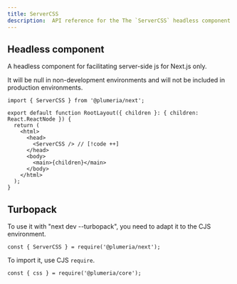 ```yaml
---
title: ServerCSS
description:  API reference for the The `ServerCSS` headless component
---
```


## Headless component

A headless component for facilitating server-side js for Next.js only.

<Callout title="It is safe to know">
  It will be null in non-development environments and will not be included in production environments.
</Callout>

```tsx title="layout.tsx"
import { ServerCSS } from '@plumeria/next';

export default function RootLayout({ children }: { children: React.ReactNode }) {
  return (
    <html>
      <head>
        <ServerCSS /> // [!code ++]
      </head>
      <body>
        <main>{children}</main>
      </body>
    </html>
  );
}
```

## Turbopack
To use it with "next dev --turbopack", you need to adapt it to the CJS environment.
```tsx
const { ServerCSS } = require('@plumeria/next');
```

To import it, use CJS `require`.
```tsx
const { css } = require('@plumeria/core');
```
<Cards>
  <Card title="See more about Installation" href="/docs/getting-started/installation" />
  <Card title="See more about @plumeria/next package" href="/docs/reference/next" />
</Cards>